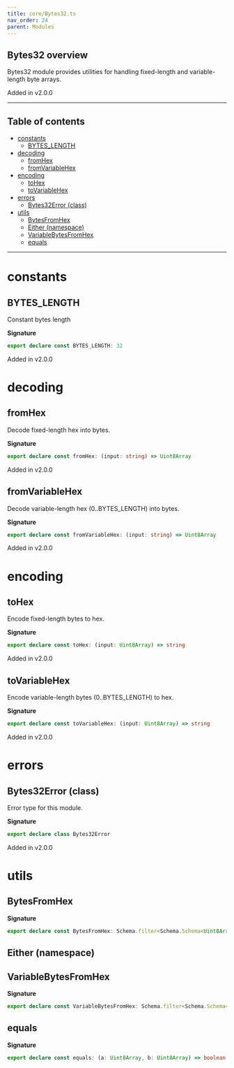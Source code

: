 ```yaml
---
title: core/Bytes32.ts
nav_order: 24
parent: Modules
---
```


## Bytes32 overview

Bytes32 module provides utilities for handling fixed-length and variable-length byte arrays.

Added in v2.0.0

---

<h2 className="text-delta">Table of contents</h2>

- [constants](#constants)
  - [BYTES_LENGTH](#bytes_length)
- [decoding](#decoding)
  - [fromHex](#fromhex)
  - [fromVariableHex](#fromvariablehex)
- [encoding](#encoding)
  - [toHex](#tohex)
  - [toVariableHex](#tovariablehex)
- [errors](#errors)
  - [Bytes32Error (class)](#bytes32error-class)
- [utils](#utils)
  - [BytesFromHex](#bytesfromhex)
  - [Either (namespace)](#either-namespace)
  - [VariableBytesFromHex](#variablebytesfromhex)
  - [equals](#equals)

---

# constants

## BYTES_LENGTH

Constant bytes length

**Signature**

```ts
export declare const BYTES_LENGTH: 32
```

Added in v2.0.0

# decoding

## fromHex

Decode fixed-length hex into bytes.

**Signature**

```ts
export declare const fromHex: (input: string) => Uint8Array
```

Added in v2.0.0

## fromVariableHex

Decode variable-length hex (0..BYTES_LENGTH) into bytes.

**Signature**

```ts
export declare const fromVariableHex: (input: string) => Uint8Array
```

Added in v2.0.0

# encoding

## toHex

Encode fixed-length bytes to hex.

**Signature**

```ts
export declare const toHex: (input: Uint8Array) => string
```

Added in v2.0.0

## toVariableHex

Encode variable-length bytes (0..BYTES_LENGTH) to hex.

**Signature**

```ts
export declare const toVariableHex: (input: Uint8Array) => string
```

Added in v2.0.0

# errors

## Bytes32Error (class)

Error type for this module.

**Signature**

```ts
export declare class Bytes32Error
```

Added in v2.0.0

# utils

## BytesFromHex

**Signature**

```ts
export declare const BytesFromHex: Schema.filter<Schema.Schema<Uint8Array, string, never>>
```

## Either (namespace)

## VariableBytesFromHex

**Signature**

```ts
export declare const VariableBytesFromHex: Schema.filter<Schema.Schema<Uint8Array, string, never>>
```

## equals

**Signature**

```ts
export declare const equals: (a: Uint8Array, b: Uint8Array) => boolean
```
